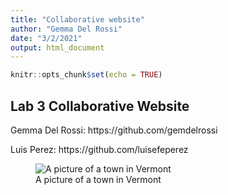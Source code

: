 ```yaml
---
title: "Collaborative website"
author: "Gemma Del Rossi"
date: "3/2/2021"
output: html_document
---
```


```r
knitr::opts_chunk$set(echo = TRUE)
```

## Lab 3 Collaborative Website 

Gemma Del Rossi: https://github.com/gemdelrossi

Luis Perez: https://github.com/luisefeperez


![A picture of a town in Vermont](https://www.gannett-cdn.com/presto/2018/09/13/USAT/8648e186-b7a9-40c4-be68-7372ffef8299-GettyImages-623502114_in_town.jpg?crop=3560,2668,x159,y0&quality=50&width=640)




